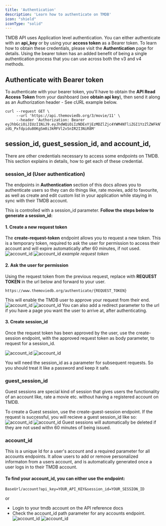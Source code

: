```yaml
---
title: 'Authentication'
description: 'Learn how to authenticate on TMDB'
icon: "shield"
iconType: "solid"
---
```


TMDB API uses Application level authentication. You can either authenticate with an **api_key** or by using your **access token** as a Bearer token.
To learn how to obtain these credentials, please visit the **Authentication** page for details.
<Info>
    Using the bearer token has an added benefit of being a single authentication process that you can
    use across both the v3 and v4 methods.
</Info>


## Authenticate with Bearer token
To authenticate with your bearer token, you'll have to obtain the **API Read Access Token**
 from your dashboard (see **obtain api key**), then send it along as an Authorization header - See cURL example below.

```
curl --request GET \
     --url 'https://api.themoviedb.org/3/movie/11' \
     --header 'Authorization: Bearer eyJhbGciOiJIUzI1NiJ9.eyJhdWQiOiIzNDExYjEzMDZlZjc4YWM4NTliZGI1YzZlZWFkNTIyOSIsIm5iZiI6MTczMzc1MzU2OS4yMTcsInN1YiI6IjY3NTZmYWUxOGIyY2MyNzg4YjExZGUzOCIsInNjb3BlcyI6WyJhcGlfcmVhZCJdLCJ2ZXJzaW9uIjoxfQ.x5-zdG_Pxfdpidu80KgSm0i3kMFVl2vSnIR2I3NiR8M'
```

## session_id, guest_session_id, and account_id, 
There are other credentials necessary to access some endpoints on TMDB. 
This section explains in details, how to get each of these credential.

### session_id (User authentication)
The endpoints in **Authentication** section of this docs allows you to authenticate users so they can do things like, rate movies, 
add to favourite, as well as create and edit custom list in your application 
while staying in sync with their TMDB account.

This is controlled with a session_id parameter. 
**Follow the steps below to generate a session_id:**
#### 1. Create a new request token
The **create-request-token** endpoint allows you to request a new token. 
This is a temporary token, required to ask the user for permission to access their account 
and will expire automatically after 60 minutes, if not used.
<img
    className="block dark:hidden"
    src="/images/request-token.png"
    alt="account_id"
    />
    <img
    className="hidden dark:block"
    src="/images/request-token.png"
    alt="account_id"
    />
    *example request token*
#### 2. Ask the user for permission
Using the request token from the previous request, replace with **REQUEST TOKEN** 
in the url below and forward to your user.
```Example
https://www.themoviedb.org/authenticate/{REQUEST_TOKEN}
```
This will enable the TMDB user to approve your request from their end.
<img
    className="block dark:hidden"
    src="/images/user-auth.png"
    alt="account_id"
    />
    <img
    className="hidden dark:block"
    src="/images/user-auth.png"
    alt="account_id"
    />
You can also add a redirect parameter to the url if you have a page you want the user to arrive at, after authenticating.

#### 3. Create session_id
Once the request token has been approved by the user, use the create-session endpoint, 
with the approved request token as body parameter, to request for a session_id.

<img
    className="block dark:hidden"
    src="/images/session-id.png"
    alt="account_id"
    />
    <img
    className="hidden dark:block"
    src="/images/session-id.png"
    alt="account_id"
    />

<Info>
    You will need the session_id as a parameter for subsequent requests. 
    So you should treat it like a password and keep it safe.
</Info>

### guest_session_id
Guest sessions are special kind of session that gives users the functionality of an account 
like, rate a movie etc. without having a registered account on TMDB.

To create a Guest session, use the create-guest-session endpoint. If the request is successful,
you will recieve a guest session_id like so:
<img
    className="block dark:hidden"
    src="/images/guest-session.png"
    alt="account_id"
    />
    <img
    className="hidden dark:block"
    src="/images/guest-session.png"
    alt="account_id"
    />
<Info>
   Guest sessions will automatically be deleted if they are not used withn 60 minutes of being issued.
</Info>


### account_id
This is a unique Id for a user's account and a required parameter for all accounts endpoints. 
It allow users to add or remove personalized informaton from a users account, and is 
automatically generated once a user logs in to their TMDB account.
#### To find your account_id, you can either use the endpoint:
```
BaseUrl/account?api_key=YOUR_API_KEY&session_id=YOUR_SESSION_ID
```

or 

- Login to your tmdb account on the API reference docs 
- Check the account_id path parameter for any accounts endpoint.
<img
    className="block dark:hidden"
    src="/images/account-id.png"
    alt="account_id"
    />
    <img
    className="hidden dark:block"
    src="/images/account-id.png"
    alt="account_id"
    />
